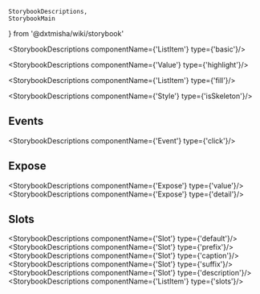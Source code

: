     StorybookDescriptions,
    StorybookMain
} from '@dxtmisha/wiki/storybook'


[//]: # (:documentation-import [!] System label / Системная метка)
[//]: # (:documentation-import [!] System label / Системная метка)

<Meta of={ListItem}/>
<StorybookMain
    name={ListItemWikiStorybook.getName()}
    description={ListItemWikiStorybook.getDescription()}
    story={ListItem.ListItem}
/>

[//]: # (:documentation-body [!] System label / Системная метка)

<StorybookDescriptions componentName={'ListItem'} type={'basic'}/>
<Canvas of={ListItem.ListItemBasic}/>

<StorybookDescriptions componentName={'Value'} type={'highlight'}/>
<Canvas of={ListItem.ListItemHighlight}/>

<StorybookDescriptions componentName={'ListItem'} type={'fill'}/>
<Canvas of={ListItem.ListItemFill}/>

<StorybookDescriptions componentName={'Style'} type={'isSkeleton'}/>
<Canvas of={ListItem.ListItemSkeleton}/>
    
[//]: # (:documentation-body [!] System label / Системная метка)

[//]: # (:documentation-events [!] System label / Системная метка)
## Events

<StorybookDescriptions componentName={'Event'} type={'click'}/>
    
[//]: # (:documentation-events [!] System label / Системная метка)

[//]: # (:documentation-expose [!] System label / Системная метка)
## Expose

<StorybookDescriptions componentName={'Expose'} type={'value'}/>
<StorybookDescriptions componentName={'Expose'} type={'detail'}/>
    
[//]: # (:documentation-expose [!] System label / Системная метка)

[//]: # (:documentation-slots [!] System label / Системная метка)
## Slots

<StorybookDescriptions componentName={'Slot'} type={'default'}/>
<StorybookDescriptions componentName={'Slot'} type={'prefix'}/>
<StorybookDescriptions componentName={'Slot'} type={'caption'}/>
<StorybookDescriptions componentName={'Slot'} type={'suffix'}/>
<StorybookDescriptions componentName={'Slot'} type={'description'}/>
<StorybookDescriptions componentName={'ListItem'} type={'slots'}/>
    
[//]: # (:documentation-slots [!] System label / Системная метка)
